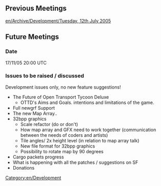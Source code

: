 [[Category:en/Development]]

==Previous Meetings==
[[en/Archive/Development/Tuesday, 12th July 2005]]

==Future Meetings==
===Date===
17/11/05 20:00 UTC

===Issues to be raised / discussed===

Development issues only, no new feature suggestions!
*The Future of Open Transport Tycoon Deluxe
** OTTD's Aims and Goals. intentions and limitations of the game.
*Full newgrf Support
*The new Map Array..
* 32bpp graphics
** Scale refactor (do or don't)
** How map array and GFX need to work together (communication between the needs of coders and artists)
** Tile angles/ 2x height level (in relation to map array talk)
** New file format for 32bpp graphics
** Possibility to rotate map by 90 degrees
* Cargo packets progress
* What is happening with all the patches / suggestions on SF
* Donations